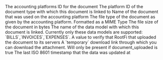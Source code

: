<ResponseField name="platform_id" type="string" required>
  The accounting platforms ID for the document
</ResponseField>

<ResponseField name="document_type_id" type="string">
  The platform ID of the document type with which this document is linked to
</ResponseField>

<ResponseField name="file_name" type="string">
  Name of the document that was used on the accounting platform
</ResponseField>

<ResponseField name="file_type" type="string">
  The file type of the document as given by the accounting platform. Formatted as a MIME Type
</ResponseField>

<ResponseField name="file_size" type="float">
  The file size of the document in bytes
</ResponseField>

<ResponseField name="document_type" type="Data Model">
  The name of the data model with which this document is linked. Currently only these data models are supported: `BILLS`,`INVOICES`,`EXPENSES`.
</ResponseField>

<ResponseField name="document_uploaded" type="boolean">
  A value to verify that RootFi that uploaded the document to its servers
</ResponseField>

<ResponseField name="download_link" type="string">
  A `temporary` download link through which you can download the attachment. Will only be present if document_uploaded is true
</ResponseField>

<ResponseField name="updated_at" type="date">
  The last ISO 8601 timestamp that the data was updated at
</ResponseField>
